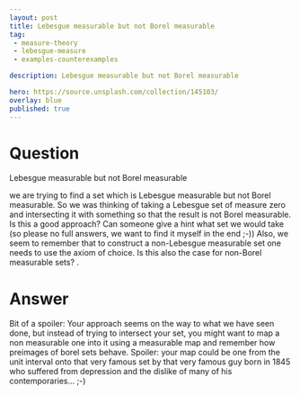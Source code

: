 ---
layout: post
title: Lebesgue measurable but not Borel measurable
tag:
 - measure-theory
 - lebesgue-measure
 - examples-counterexamples

description: Lebesgue measurable but not Borel measurable

hero: https://source.unsplash.com/collection/145103/
overlay: blue 
published: true
---

# Question 

Lebesgue measurable but not Borel measurable

<!--break-->


we are  trying to find a set which is Lebesgue measurable but not Borel measurable.
So we was thinking of taking a Lebesgue set of measure zero and intersecting it with something so that the result is not Borel measurable.
Is this a good approach? Can someone give a hint what set we would take (so please no full answers, we want to find it myself in the end ;-))
Also, we seem to remember that to construct a non-Lebesgue measurable set one needs to use the axiom of choice. Is this also the case for non-Borel measurable sets?
.

# Answer 


Bit of a spoiler: Your approach seems on the way to what we have  seen done, but instead of trying to intersect your set, you might want to map a non measurable one into it using a measurable map and remember how preimages of borel sets behave.
Spoiler: your map could be one from the unit interval onto that very famous set by that very famous guy born in 1845 who suffered from depression and the dislike of many of his contemporaries... ;-)

